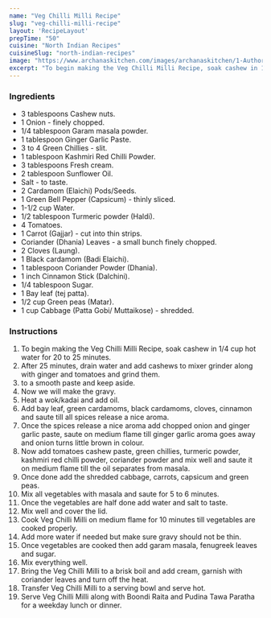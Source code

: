---
name: "Veg Chilli Milli Recipe"
slug: "veg-chilli-milli-recipe"
layout: 'RecipeLayout'
prepTime: "50"
cuisine: "North Indian Recipes"
cuisineSlug: "north-indian-recipes"
image: "https://www.archanaskitchen.com/images/archanaskitchen/1-Author/Pooja_Thakur/Veg_Chilli_Milli.jpg"
excerpt: "To begin making the Veg Chilli Milli Recipe, soak cashew in 14 cup hot water for 20 to 25 minutes"
---

### Ingredients

- 3 tablespoons Cashew nuts.
- 1 Onion - finely chopped.
- 1/4 tablespoon Garam masala powder.
- 1 tablespoon Ginger Garlic Paste.
- 3 to 4 Green Chillies - slit.
- 1 tablespoon Kashmiri Red Chilli Powder.
- 3 tablespoons Fresh cream.
- 2 tablespoon Sunflower Oil.
- Salt - to taste.
- 2 Cardamom (Elaichi) Pods/Seeds.
- 1 Green Bell Pepper (Capsicum) - thinly sliced.
- 1-1/2 cup Water.
- 1/2 tablespoon Turmeric powder (Haldi).
- 4 Tomatoes.
- 1 Carrot (Gajjar) - cut into thin strips.
- Coriander (Dhania) Leaves - a small bunch finely chopped.
- 2 Cloves (Laung).
- 1 Black cardamom (Badi Elaichi).
- 1 tablespoon Coriander Powder (Dhania).
- 1 inch Cinnamon Stick (Dalchini).
- 1/4 tablespoon Sugar.
- 1 Bay leaf (tej patta).
- 1/2 cup Green peas (Matar).
- 1 cup Cabbage (Patta Gobi/ Muttaikose) - shredded.

### Instructions

1. To begin making the Veg Chilli Milli Recipe, soak cashew in 1/4 cup hot water for 20 to 25 minutes.
1. After 25 minutes, drain water and add cashews to  mixer grinder along with ginger and  tomatoes and grind them.
1. to a smooth paste and keep aside.
1. Now we will make the gravy.
1. Heat a wok/kadai and add oil.
1. Add bay leaf, green cardamoms, black cardamoms, cloves, cinnamon and saute till all spices release a nice aroma.
1. Once the spices release a nice aroma add chopped onion and ginger garlic paste, saute on medium flame till ginger garlic aroma goes away and onion turns little brown in colour.
1. Now add tomatoes cashew paste, green chillies, turmeric powder, kashmiri red chilli powder, coriander powder and mix well and saute it on medium flame till the oil separates from masala.
1. Once done add the shredded cabbage, carrots, capsicum and green peas.
1. Mix all vegetables with masala and saute for 5 to 6 minutes.
1. Once the vegetables are half done add water and salt to taste.
1. Mix well and cover the lid.
1. Cook Veg Chilli Milli on medium flame for 10 minutes till vegetables are cooked properly.
1. Add more water if needed but make sure gravy should not be thin.
1. Once vegetables are cooked then add garam masala, fenugreek leaves and sugar.
1. Mix everything well.
1. Bring the Veg Chilli Milli to a brisk boil and add cream, garnish with coriander leaves and turn off the heat.
1. Transfer Veg Chilli Milli to a serving bowl and serve hot.
1. Serve Veg Chilli Milli along with Boondi Raita and Pudina Tawa Paratha for a weekday lunch or dinner.
